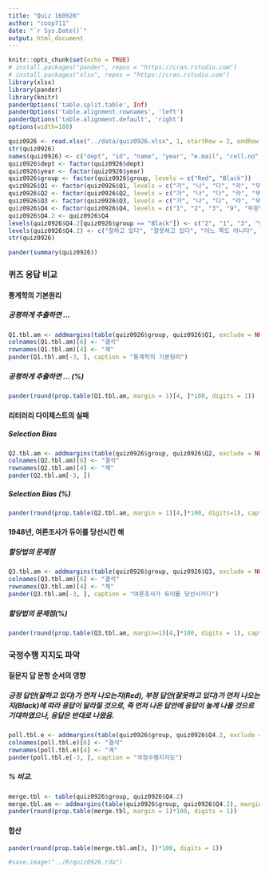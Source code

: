```yaml
---
title: "Quiz 160926"
author: "coop711"
date: "`r Sys.Date()`"
output: html_document
---
```


```r
knitr::opts_chunk$set(echo = TRUE)
# install.packages("pander", repos = "https://cran.rstudio.com")
# install.packages("xlsx", repos = "https://cran.rstudio.com")
library(xlsx)
library(pander)
library(knitr)
panderOptions('table.split.table', Inf)
panderOptions('table.alignment.rownames', 'left')
panderOptions('table.alignment.default', 'right')
options(width=180)
```

```r
quiz0926 <- read.xlsx("../data/quiz0926.xlsx", 1, startRow = 2, endRow = 102, colIndex = c(3:7, 9:14), colClasses = c(rep("character", 11)), stringsAsFactors=FALSE)
str(quiz0926)
names(quiz0926) <- c("dept", "id", "name", "year", "e.mail", "cell.no", "Q1", "Q2", "Q3", "Q4", "group")
quiz0926$dept <- factor(quiz0926$dept)
quiz0926$year <- factor(quiz0926$year)
quiz0926$group <- factor(quiz0926$group, levels = c("Red", "Black"))
quiz0926$Q1 <- factor(quiz0926$Q1, levels = c("가", "나", "다", "라", "무응답"), labels = c("공평", "무난", "철저", "균일", "무응답"))
quiz0926$Q2 <- factor(quiz0926$Q2, levels = c("가", "나", "다", "라", "무응답"), labels = c("Selection Bias", "Response Bias", "Non-response Bias", "Panel Bias", "무응답"))
quiz0926$Q3 <- factor(quiz0926$Q3, levels = c("가", "나", "다", "라", "무응답"), labels = c("다단계집락추출법", "할당법", "단순랜덤추출법", "RDD", "무응답"))
quiz0926$Q4 <- factor(quiz0926$Q4, levels = c("1", "2", "3", "9", "무응답"))
quiz0926$Q4.2 <- quiz0926$Q4
levels(quiz0926$Q4.2[quiz0926$group == "Black"]) <- c("2", "1", "3", "9", "무응답")
levels(quiz0926$Q4.2) <- c("잘하고 있다", "잘못하고 있다", "어느 쪽도 아니다", "모르겠다", "무응답")
str(quiz0926)
```

```r
pander(summary(quiz0926))
```

### 퀴즈 응답 비교

#### 통계학의 기본원리

##### 공평하게 추출하면 ...

```r
Q1.tbl.am <- addmargins(table(quiz0926$group, quiz0926$Q1, exclude = NULL), margin = 1)
colnames(Q1.tbl.am)[6] <- "결석"
rownames(Q1.tbl.am)[4] <- "계"
pander(Q1.tbl.am[-3, ], caption = "통계학의 기본원리")
```

##### 공평하게 추출하면 ... (%)

```r
pander(round(prop.table(Q1.tbl.am, margin = 1)[4, ]*100, digits = 1))
```

#### 리터러리 다이제스트의 실패

##### Selection Bias

```r
Q2.tbl.am <- addmargins(table(quiz0926$group, quiz0926$Q2, exclude = NULL), margin = 1)
colnames(Q2.tbl.am)[6] <- "결석"
rownames(Q2.tbl.am)[4] <- "계"
pander(Q2.tbl.am[-3, ])
```

##### Selection Bias (%)

```r
pander(round(prop.table(Q2.tbl.am, margin = 1)[4,]*100, digits=1), caption = "리터러리 다이제스트의 실패원인?")
```

#### 1948년, 여론조사가 듀이를 당선시킨 해

##### 할당법의 문제점

```r
Q3.tbl.am <- addmargins(table(quiz0926$group, quiz0926$Q3, exclude = NULL), margin = 1)
colnames(Q3.tbl.am)[6] <- "결석"
rownames(Q3.tbl.am)[4] <- "계"
pander(Q3.tbl.am[-3, ], caption = "여론조사가 듀이를 당선시키다")
```

##### 할당법의 문제점(%)

```r
pander(round(prop.table(Q3.tbl.am, margin=1)[4,]*100, digits = 1), caption = "문해력이 낮으면?")
```

### 국정수행 지지도 파악

#### 질문지 답 문항 순서의 영향

##### 긍정 답안(잘하고 있다)가 먼저 나오는지(Red), 부정 답안(잘못하고 있다)가 먼저 나오는지(Black)에 따라 응답이 달라질 것으로, 즉 먼저 나온 답안에 응답이 높게 나올 것으로 기대하였으나, 응답은 반대로 나왔음.

```r
poll.tbl.e <- addmargins(table(quiz0926$group, quiz0926$Q4.2, exclude = NULL), margin = 1)
colnames(poll.tbl.e)[6] <- "결석"
rownames(poll.tbl.e)[4] <- "계"
pander(poll.tbl.e[-3, ], caption = "국정수행지지도")
```

##### % 비교.  

```r
merge.tbl <- table(quiz0926$group, quiz0926$Q4.2)
merge.tbl.am <- addmargins(table(quiz0926$group, quiz0926$Q4.2), margin = 1)
pander(round(prop.table(merge.tbl, margin = 1)*100, digits = 1))
```

#### 합산

```r
pander(round(prop.table(merge.tbl.am[3, ])*100, digits = 1))
```

```r
#save.image("../R/quiz0926.rda")
```